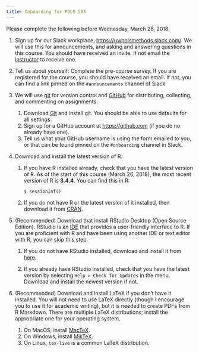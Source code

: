 ```yaml
---
title: Onboarding for POLS 503
---
```


Please complete the following before Wednesday, March 28, 2018.

1.  Sign up for our Slack workplace, <https://uwpolsmethods.slack.com/>. We will use this for announcements, and asking and answering questions in this course. You should have received an invite. If not email the [instructor](jrnold@uw.edu) to receive one.

2.  Tell us about yourself: Complete the pre-course survey. If you are registered for the course, you should have received an email. If not, you can find a link pinned on the `#announcements` channel of Slack.

2.  We will use [git](https://git-scm.com/) for version control and [GitHub](https://github.com/) for distributing, collecting, and commenting on assignments. 

    1.  Download [Git](https://git-scm.com/downloads) and install git.
        You should be able to use defaults for all settings.
    2.  Sign up for a GitHub account at <https://github.com> (if you do no already have one).
    3.  Tell us what your GitHub username is using the form emailed to you,
        or that can be found pinned on the `#onboarding` channel in Slack.
        
4.  Download and install the latest version of R.

    1.  If you have R installed already, check that you have the latest version of R. 
        As of the start of this course (March 26, 2018), the most recent version of R is **3.4.4**. 
        You can find this in R:
        
        ```rconsole
        $ sessionInf()
        ```
        
    2.  If you do not have R or the latest version of it installed, then download it from [CRAN](https://cloud.r-project.org/).

5.  (Recommended) Download that install RStudio Desktop (Open Source Edition). RStudio is an [IDE](https://en.wikipedia.org/wiki/Integrated_development_environment) that provides a user-friendly interface to R.
    If you are proficient with R and have been using another IDE or text editor with R, you can skip this step.

    1.  If you do not have RStudio installed, download and install it from [here](https://www.rstudio.com/products/rstudio/download/#download).
    
    2.  If you already have RStudio installed, check that you have the latest version
        by selecting `Help > Check for Updates` in the menu. Download and install
        the newest version if not.

6.  (Recommended) Download and install LaTeX if you don't have it installed.
    You will not need to use LaTeX directly (though I encourage you to use it for academic writing), 
    but it is needed to create PDFs from R Markdown.
    There are multiple LaTeX distributions; install the appropriate one for your operating system.

    1.  On MacOS, install [MacTeX](http://www.tug.org/mactex/).
    2.  On Windows, install [MikTeX](https://miktex.org/howto/install-miktex).
    3.  On Linux, `tex-live` is a common LaTeX distribution.
